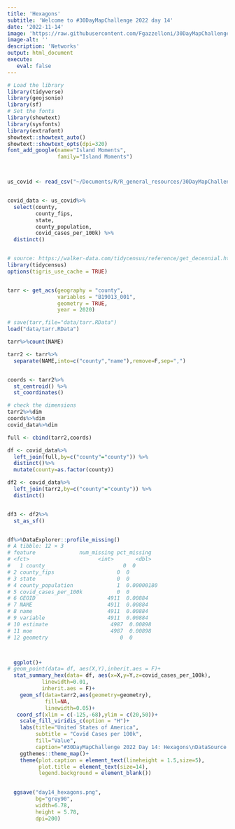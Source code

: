 ```yaml
---
title: 'Hexagons'
subtitle: 'Welcome to #30DayMapChallenge 2022 day 14'
date: '2022-11-14'
image: 'https://raw.githubusercontent.com/Fgazzelloni/30DayMapChallenge/master/2022/day14_hexagons/day14_hexagons.png'
image-alt: ''
description: 'Networks'
output: html_document
execute: 
   eval: false
---
```


```r

# Load the library
library(tidyverse)
library(geojsonio)
library(sf)
# Set the fonts
library(showtext)
library(sysfonts)
library(extrafont)
showtext::showtext_auto()
showtext::showtext_opts(dpi=320)
font_add_google(name="Island Moments",
                family="Island Moments")



us_covid <- read_csv("~/Documents/R/R_general_resources/30DayMapChallenge/2022/day14_hexagons/data/covid_cases_by_County.csv")


covid_data <- us_covid%>%
  select(county,
         county_fips,
         state,
         county_population,
         covid_cases_per_100k) %>%
  distinct()


# source: https://walker-data.com/tidycensus/reference/get_decennial.html
library(tidycensus)
options(tigris_use_cache = TRUE)


tarr <- get_acs(geography = "county",
                variables = "B19013_001",
                geometry = TRUE, 
                year = 2020)

# save(tarr,file="data/tarr.RData")
load("data/tarr.RData")

tarr%>%count(NAME)

tarr2 <- tarr%>%
  separate(NAME,into=c("county","name"),remove=F,sep=",")


coords <- tarr2%>%
  st_centroid() %>%
  st_coordinates() 

# check the dimensions
tarr2%>%dim
coords%>%dim
covid_data%>%dim

full <- cbind(tarr2,coords)

df <- covid_data%>%
  left_join(full,by=c("county"="county")) %>%
  distinct()%>%
  mutate(county=as.factor(county))

df2 <- covid_data%>%
  left_join(tarr2,by=c("county"="county")) %>%
  distinct()


df3 <- df2%>%
  st_as_sf()


df%>%DataExplorer::profile_missing()
# A tibble: 12 × 3
# feature              num_missing pct_missing
# <fct>                      <int>       <dbl>
#   1 county                         0  0         
# 2 county_fips                    0  0         
# 3 state                          0  0         
# 4 county_population              1  0.00000180
# 5 covid_cases_per_100k           0  0         
# 6 GEOID                       4911  0.00884   
# 7 NAME                        4911  0.00884   
# 8 name                        4911  0.00884   
# 9 variable                    4911  0.00884   
# 10 estimate                    4987  0.00898   
# 11 moe                         4987  0.00898   
# 12 geometry                       0  0   



  ggplot()+
# geom_point(data= df, aes(X,Y),inherit.aes = F)+
  stat_summary_hex(data= df, aes(x=X,y=Y,z=covid_cases_per_100k),
           linewidth=0.01,
           inherit.aes = F)+
    geom_sf(data=tarr2,aes(geometry=geometry),
            fill=NA,
            linewidth=0.05)+
   coord_sf(xlim = c(-125,-68),ylim = c(20,50))+
    scale_fill_viridis_c(option = "H")+
    labs(title="United States of America",
         subtitle = "Covid Cases per 100k",
         fill="Value",
         caption="#30DayMapChallenge 2022 Day 14: Hexagons\nDataSource: CDC Covid data & Census data from {tidycensus}\nMap: Federica Gazzelloni (@fgazzelloni)")+
    ggthemes::theme_map()+
    theme(plot.caption = element_text(lineheight = 1.5,size=5),
          plot.title = element_text(size=14),
          legend.background = element_blank())

  
  ggsave("day14_hexagons.png",
         bg="grey90",
         width=6.78,
         height = 5.78,
         dpi=200)
    
```

